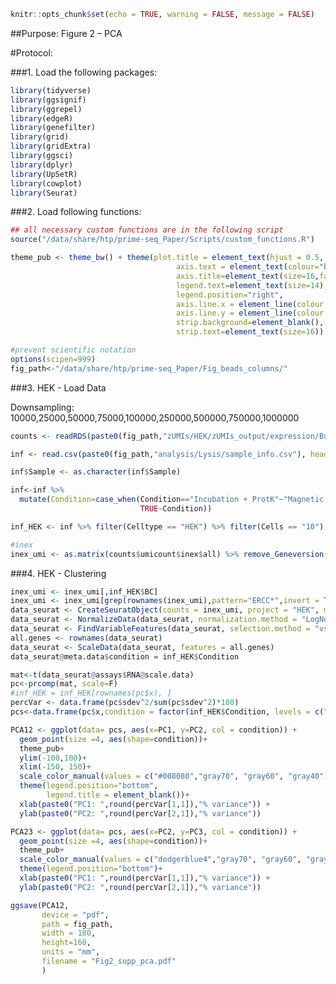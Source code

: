```r
knitr::opts_chunk$set(echo = TRUE, warning = FALSE, message = FALSE)
```
##Purpose: 
Figure 2 --  PCA

#Protocol: 

###1. Load the following packages:

```r
library(tidyverse)
library(ggsignif)
library(ggrepel)
library(edgeR)
library(genefilter)
library(grid)
library(gridExtra)
library(ggsci)
library(dplyr)
library(UpSetR)
library(cowplot)
library(Seurat)

```

###2. Load following functions:


```r

## all necessary custom functions are in the following script
source("/data/share/htp/prime-seq_Paper/Scripts/custom_functions.R")

theme_pub <- theme_bw() + theme(plot.title = element_text(hjust = 0.5, size=18, face="bold"),
                                     axis.text = element_text(colour="black", size=14), 
                                     axis.title=element_text(size=16,face="bold"), 
                                     legend.text=element_text(size=14),
                                     legend.position="right",
                                     axis.line.x = element_line(colour = "black"), 
                                     axis.line.y = element_line(colour = "black"),
                                     strip.background=element_blank(), 
                                     strip.text=element_text(size=16))  

#prevent scientific notation
options(scipen=999)
fig_path<-"/data/share/htp/prime-seq_Paper/Fig_beads_columns/"

```


###3. HEK - Load Data

Downsampling: 10000,25000,50000,75000,100000,250000,500000,750000,1000000


```r
counts <- readRDS(paste0(fig_path,"zUMIs/HEK/zUMIs_output/expression/Bulk_opt_lysis_test_2_HEK.dgecounts.rds"))

inf <- read.csv(paste0(fig_path,"analysis/Lysis/sample_info.csv"), header = T, stringsAsFactors = F)

inf$Sample <- as.character(inf$Sample)

inf<-inf %>% 
  mutate(Condition=case_when(Condition=="Incubation + ProtK"~"Magnetic Beads",
                             TRUE~Condition))

inf_HEK <- inf %>% filter(Celltype == "HEK") %>% filter(Cells == "10")

#inex
inex_umi <- as.matrix(counts$umicount$inex$all) %>% remove_Geneversion()

```

###4. HEK - Clustering 
```r
inex_umi <- inex_umi[,inf_HEK$BC]
inex_umi <- inex_umi[grep(rownames(inex_umi),pattern="ERCC*",invert = T),]
data_seurat <- CreateSeuratObject(counts = inex_umi, project = "HEK", min.cells = 3, min.features = 200)
data_seurat <- NormalizeData(data_seurat, normalization.method = "LogNormalize", scale.factor = 10000)
data_seurat <- FindVariableFeatures(data_seurat, selection.method = "vst", nfeatures = 2000)
all.genes <- rownames(data_seurat)
data_seurat <- ScaleData(data_seurat, features = all.genes)
data_seurat@meta.data$condition = inf_HEK$Condition

mat<-t(data_seurat@assays$RNA@scale.data)
pc<-prcomp(mat, scale=F)
#inf_HEK = inf_HEK[rownames(pc$x), ]
percVar <- data.frame(pc$sdev^2/sum(pc$sdev^2)*100)
pcs<-data.frame(pc$x,condition = factor(inf_HEK$Condition, levels = c("Magnetic Beads", "Incubation","No Incubation","Column")))

PCA12 <- ggplot(data= pcs, aes(x=PC1, y=PC2, col = condition)) +
  geom_point(size =4, aes(shape=condition))+
  theme_pub+
  ylim(-100,100)+
  xlim(-150, 150)+
  scale_color_manual(values = c("#008080","gray70", "gray60", "gray40"))+
  theme(legend.position="bottom",
        legend.title = element_blank())+
  xlab(paste0("PC1: ",round(percVar[1,1]),"% variance")) +
  ylab(paste0("PC2: ",round(percVar[2,1]),"% variance"))

PCA23 <- ggplot(data= pcs, aes(x=PC2, y=PC3, col = condition)) +
  geom_point(size =4, aes(shape=condition))+
  theme_pub+
  scale_color_manual(values = c("dodgerblue4","gray70", "gray60", "gray40"))+
  theme(legend.position="bottom")+
  xlab(paste0("PC1: ",round(percVar[1,1]),"% variance")) +
  ylab(paste0("PC2: ",round(percVar[2,1]),"% variance"))


```


```r

ggsave(PCA12,
       device = "pdf",
       path = fig_path,
       width = 180,
       height=160,
       units = "mm",
       filename = "Fig2_supp_pca.pdf"
       )

```























